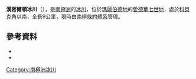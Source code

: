 '''漢密爾頓冰川'''（{{lang-en|Hamilton Glacier}}），是[[南極洲|南極洲]]的[[冰川|冰川]]，位於[[瑪麗伯德地|瑪麗伯德地]]的[[愛德華七世地|愛德華七世地]]，處於[[科貝克角|科貝克角]]以南，全長9公里，現時由[[南極條約體系|南極條約體系]]管理。

==參考資料==
*{{cite gnis | type = antarid | id = 18347| name = Hamilton Glacier | accessdate = 2012-05-18}}
*{{usgs-gazetteer|id=18347|name=Hamilton Glacier}}

{{coord|77|33|S|157|25|W|source:GNIS|display=title}}

{{Antarctica-geo-stub}}
[[Category:南極洲冰川|Category:南極洲冰川]]